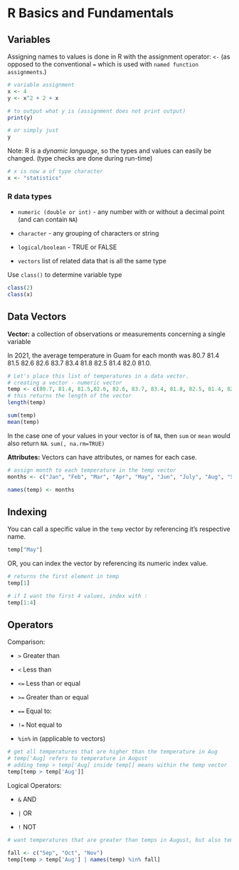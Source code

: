 # R Basics and Fundamentals

## Variables {.unnumbered}

Assigning names to values is done in R with the assignment operator: `<-` (as opposed to the conventional `=` which is used with `named function assignments`.)

```r
# variable assignment 
x <- 4
y <- x^2 + 2 + x
```

```r
# to output what y is (assignment does not print output)
print(y)

# or simply just
y
```

Note: R is a *dynamic language*, so the types and values can easily be changed. (type checks are done during run-time)

```r
# x is now a of type character
x <- "statistics"
```

### R data types

-   `numeric (double or int)` - any number with or without a decimal point (and can contain `NA`)

-   `character` - any grouping of characters or string

-   `logical/boolean` - TRUE or FALSE

-   `vectors` list of related data that is all the same type

Use `class()` to determine variable type

```r
class(2)
class(x)
```

## Data Vectors

**Vector:** a collection of observations or measurements concerning a single variable

In 2021, the average temperature in Guam for each month was 80.7 81.4 81.5 82.6 82.6 83.7 83.4 81.8 82.5 81.4 82.0 81.0.

```r
# Let's place this list of temperatures in a data vector.
# creating a vector - numeric vector
temp <- c(80.7, 81.4, 81.5,82.6, 82.6, 83.7, 83.4, 81.8, 82.5, 81.4, 82.0, 81.0)
# this returns the length of the vector
length(temp)
```

```r
sum(temp)
mean(temp)
```

In the case one of your values in your vector is of `NA`, then `sum` or `mean` would also return `NA`. `sum(, na.rm=TRUE)`

**Attributes:** Vectors can have attributes, or names for each case.

```r
# assign month to each temperature in the temp vector
months <- c("Jan", "Feb", "Mar", "Apr", "May", "Jun", "July", "Aug", "Sep", "Oct", "Nov", "Dec")

names(temp) <- months
```

## Indexing

You can call a specific value in the `temp` vector by referencing it's respective name.

```r
temp["May"]
```

OR, you can index the vector by referencing its numeric index value.

```r
# returns the first element in temp
temp[1]
```

```r
# if I want the first 4 values, index with :
temp[1:4]
```

## Operators

Comparison:

-   `>` Greater than

-   `<` Less than

-   `<=` Less than or equal

-   `>=` Greater than or equal

-   `==` Equal to:

-   `!=` Not equal to

-   `%in%` in (applicable to vectors)

```r
# get all temperatures that are higher than the temperature in Aug
# temp['Aug] refers to temperature in August
# adding temp > temp['Aug] inside temp[] means within the temp vector
temp[temp > temp['Aug']]
```

Logical Operators:

-   `&` AND

-   `|` OR

-   `!` NOT

```r
# want temperatures that are greater than temps in August, but also temperatures in the Fall

fall <- c("Sep", "Oct", "Nov")
temp[temp > temp['Aug'] | names(temp) %in% fall]
```
